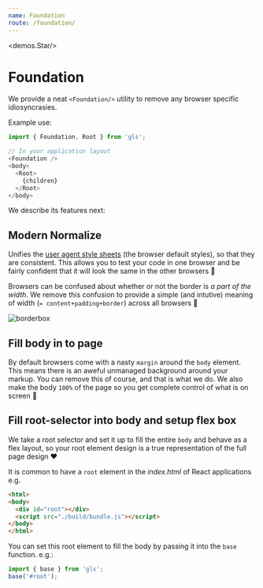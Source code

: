 ```yaml
---
name: Foundation
route: /foundation/
---
```



<demos.Star/>

# Foundation

We provide a neat `<Foundation/>` utility to remove any browser specific idiosyncrasies. 

Example use: 

```ts
import { Foundation, Root } from 'gls';

// In your application layout
<Foundation />
<body>
  <Root>
    {children}
  </Root>
</body>
```

We describe its features next:

## Modern Normalize 
Unifies the [user agent style sheets][user-agent-stylesheet] (the browser default styles), so that they are consistent. This allows you to test your code in one browser and be fairly confident that it will look the same in the other browsers 💜

Browsers can be confused about whether or not the border is *a part of the width*. We remove this confusion to provide a simple (and intutive) meaning of width (`= content+padding+border`) across all browsers 💚

![borderbox](../images/borderbox.png)

## Fill body in to page

By default browsers come with a nasty `margin` around the `body` element. This means there is an aweful unmanaged background around your markup. You can remove this of course, and that is what we do. We also make the body `100%` of the page so you get complete control of what is on screen 💙

## Fill root-selector into body and setup flex box

We take a root selector and set it up to fill the entire `body` and behave as a flex layout, so your root element design is a true representation of the full page design ❤️

It is common to have a `root` element in the *index.html* of React applications e.g.

```html
<html>
<body>
  <div id="root"></div>
  <script src="./build/bundle.js"></script>
</body>
</html>
```
You can set this root element to fill the body by passing it into the `base` function. e.g.: 

```ts
import { base } from 'gls';
base('#root');
```

[user-agent-stylesheet]: https://html.spec.whatwg.org/multipage/rendering.html#the-css-user-agent-style-sheet-and-presentational-hints